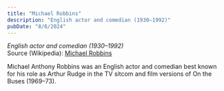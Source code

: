 ```yaml
---
title: "Michael Robbins"
description: "English actor and comedian (1930–1992)"
pubDate: "8/6/2024"
---
```


*English actor and comedian (1930–1992)*  
Source (Wikipedia): [Michael Robbins][1]

Michael Anthony Robbins was an English actor and comedian best known for his role as Arthur Rudge in the TV sitcom and film versions of On the Buses (1969–73).

[1]: https://en.wikipedia.org/wiki/Michael_Robbins
